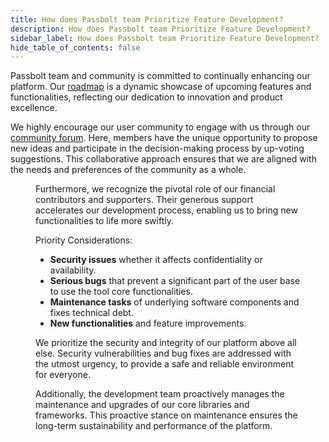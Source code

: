 ```yaml
---
title: How does Passbolt team Prioritize Feature Development?
description: How does Passbolt team Prioritize Feature Development?
sidebar_label: How does Passbolt team Prioritize Feature Development?
hide_table_of_contents: false
---
```



Passbolt team and community is committed to continually enhancing our platform.
Our [roadmap](https://passbolt.com/roadmap) is a dynamic showcase of upcoming features and functionalities,
reflecting our dedication to innovation and product excellence.

We highly encourage our user community to engage with us through our [community forum](https://community.passbolt.com).
Here, members have the unique opportunity to propose new ideas and participate in the decision-making process by
up-voting suggestions. This collaborative approach ensures that we are aligned with the needs and preferences of the
community as a whole.

<Figure
  src="/img/help/2024/03/community-forum-done.png"
  alt="Example of completed feature request on the community forum"
  caption="fig. Example of completed feature request on the community forum"
/>

Furthermore, we recognize the pivotal role of our financial contributors and supporters. Their generous support
accelerates our development process, enabling us to bring new functionalities to life more swiftly.

Priority Considerations:
- <strong>Security issues</strong> whether it affects confidentiality or availability.
- <strong>Serious bugs</strong> that prevent a significant part of the user base to use the tool core functionalities.
- <strong>Maintenance tasks</strong> of underlying software components and fixes technical debt.
- <strong>New functionalities</strong> and feature improvements.

We prioritize the security and integrity of our platform above all else. Security vulnerabilities and bug fixes
are addressed with the utmost urgency, to provide a safe and reliable environment for everyone.

Additionally, the development team proactively manages the maintenance and upgrades of our core libraries and frameworks.
This proactive stance on maintenance ensures the long-term sustainability and performance of the platform.
